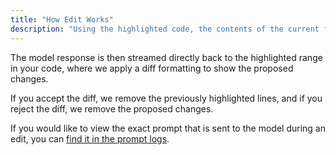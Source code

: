 ```yaml
---
title: "How Edit Works"
description: "Using the highlighted code, the contents of the current file containing your highlight, and your input instructions, we prompt the model to edit the code according to your instructions. No other additional context is provided to the model."
---
```


The model response is then streamed directly back to the highlighted range in your code, where we apply a diff formatting to show the proposed changes.

If you accept the diff, we remove the previously highlighted lines, and if you reject the diff, we remove the proposed changes.

If you would like to view the exact prompt that is sent to the model during an edit, you can [find it in the prompt logs](/troubleshooting#check-the-logs).
